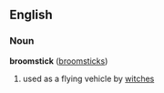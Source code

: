==English==
===Noun===
'''broomstick''' ([[broomsticks]])

<!-- is the primary sense just the handle of the broom, the whole broom, or are there both senses? -->
# used as a flying vehicle by [[witch]]es